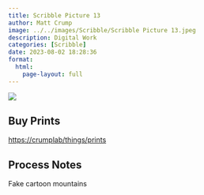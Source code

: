 ```yaml
---
title: Scribble Picture 13
author: Matt Crump
image: ../../images/Scribble/Scribble Picture 13.jpeg
description: Digital Work
categories: [Scribble]
date: 2023-08-02 18:28:36
format:
  html:
    page-layout: full
---
```


![](../../images/Scribble/Scribble Picture 13.jpeg)

## Buy Prints

[https://crumplab/things/prints](https://crumplab/things/prints)

## Process Notes

Fake cartoon mountains
